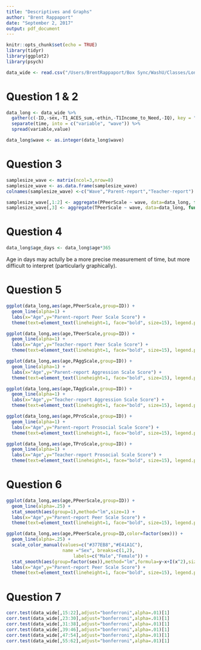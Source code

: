 ```yaml
---
title: "Descriptives and Graphs"
author: "Brent Rappaport"
date: "September 2, 2017"
output: pdf_document
---
```


```r
knitr::opts_chunk$set(echo = TRUE)
library(tidyr)
library(ggplot2)
library(psych)
```

```r
data_wide <- read.csv("/Users/BrentRappaport/Box Sync/WashU/Classes/Longtudinal Methods/1-descriptives-and-graphs-brappaport/Rappaport_data.csv")
```

# Question 1 & 2
```r
data_long <- data_wide %>% 
  gather(c(-ID,-sex,-T1_ACES_sum,-ethin,-T1Income_to_Need,-IQ), key = "time", value = "value") %>% 
  separate(time, into = c("variable", "wave")) %>%
  spread(variable,value)

data_long$wave <- as.integer(data_long$wave)
```

# Question 3
```r
samplesize_wave <- matrix(ncol=3,nrow=8)
samplesize_wave <- as.data.frame(samplesize_wave)
colnames(samplesize_wave) <-c("Wave","Parent-report","Teacher-report")

samplesize_wave[,1:2] <- aggregate(PPeerScale ~ wave, data=data_long, function(x) {sum(!is.na(x))}, na.action = NULL)
samplesize_wave[,3] <- aggregate(TPeerScale ~ wave, data=data_long, function(x) {sum(!is.na(x))}, na.action = NULL)[2]
```

# Question 4
```r
data_long$age_days <- data_long$age*365
```
Age in days may actully be a more precise measurement of time, but more difficult to interpret (particularly graphically).

# Question 5
```r
ggplot(data_long,aes(age,PPeerScale,group=ID)) +
  geom_line(alpha=1) +
  labs(x="Age",y="Parent-report Peer Scale Score") +
  theme(text=element_text(lineheight=1, face="bold", size=15), legend.position="none")

ggplot(data_long,aes(age,TPeerScale,group=ID)) +
  geom_line(alpha=1) +
  labs(x="Age",y="Teacher-report Peer Scale Score") +
  theme(text=element_text(lineheight=1, face="bold", size=15), legend.position="none")

ggplot(data_long,aes(age,PAggScale,group=ID)) +
  geom_line(alpha=1) +
  labs(x="Age",y="Parent-report Aggression Scale Score") +
  theme(text=element_text(lineheight=1, face="bold", size=15), legend.position="none")

ggplot(data_long,aes(age,TAggScale,group=ID)) +
  geom_line(alpha=1) +
  labs(x="Age",y="Teacher-report Aggression Scale Score") +
  theme(text=element_text(lineheight=1, face="bold", size=15), legend.position="none")

ggplot(data_long,aes(age,PProScale,group=ID)) +
  geom_line(alpha=1) +
  labs(x="Age",y="Parent-report Prosocial Scale Score") +
  theme(text=element_text(lineheight=1, face="bold", size=15), legend.position="none")

ggplot(data_long,aes(age,TProScale,group=ID)) +
  geom_line(alpha=1) +
  labs(x="Age",y="Teacher-report Prosocial Scale Score") +
  theme(text=element_text(lineheight=1, face="bold", size=15), legend.position="none")
```

# Question 6
```r
ggplot(data_long,aes(age,PPeerScale,group=ID)) +
  geom_line(alpha=.25) +
  stat_smooth(aes(group=1),method="lm",size=1) +
  labs(x="Age",y="Parent-report Peer Scale Score") +
  theme(text=element_text(lineheight=1, face="bold", size=15), legend.position="none")

ggplot(data_long,aes(age,PPeerScale,group=ID,color=factor(sex))) +
  geom_line(alpha=.25) +
  scale_color_manual(values=c("#377EB8","#E41A1C"),
                     name ="Sex", breaks=c(1,2),
                         labels=c("Male","Female")) +
  stat_smooth(aes(group=factor(sex)),method="lm",formula=y~x+I(x^2),size=1) +
  labs(x="Age",y="Parent-report Peer Scale Score") +
  theme(text=element_text(lineheight=1, face="bold", size=15), legend.position="right")
```

# Question 7
```r
corr.test(data_wide[,15:22],adjust="bonferroni",alpha=.01)[1]
corr.test(data_wide[,23:30],adjust="bonferroni",alpha=.01)[1]
corr.test(data_wide[,31:38],adjust="bonferroni",alpha=.01)[1]
corr.test(data_wide[,39:46],adjust="bonferroni",alpha=.01)[1]
corr.test(data_wide[,47:54],adjust="bonferroni",alpha=.01)[1]
corr.test(data_wide[,55:62],adjust="bonferroni",alpha=.01)[1]
```
